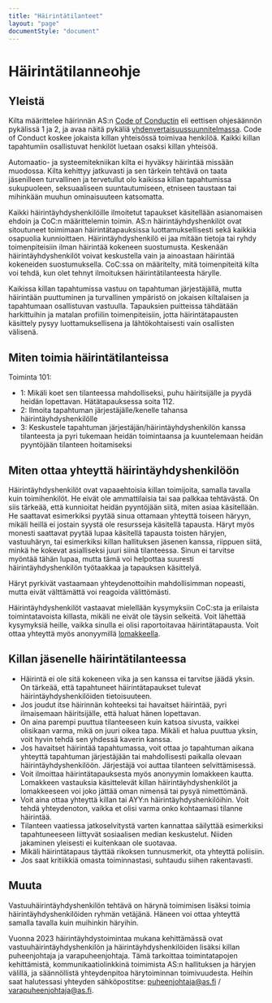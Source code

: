 ---
title: "Häirintä­tilanteet"
layout: "page"
documentStyle: "document"
---

# Häirintätilanneohje

## Yleistä

Kilta määrittelee häirinnän AS:n [Code of Conductin](docs/code-of-conduct) eli eettisen ohjesäännön pykälissä 1 ja 2, ja avaa näitä pykäliä [yhdenvertaisuussuunnitelmassa](https://as.fi/kilta/yhdenvertaisuussuunnitelma.html). Code of Conduct koskee jokaista killan yhteisössä toimivaa henkilöä. Kaikki killan tapahtumiin osallistuvat henkilöt luetaan osaksi killan yhteisöä. 

Automaatio- ja systeemitekniikan kilta ei hyväksy häirintää missään muodossa. Kilta kehittyy jatkuvasti ja sen tärkein tehtävä on taata jäsenilleen turvallinen ja tervetullut olo kaikissa killan tapahtumissa sukupuoleen, seksuaaliseen suuntautumiseen, etniseen taustaan tai mihinkään muuhun ominaisuuteen katsomatta.

Kaikki häirintäyhdyshenkilöille ilmoitetut tapaukset käsitellään asianomaisen ehdoin ja CoC:n määrittelemin toimin. AS:n häirintäyhdyshenkilöt ovat sitoutuneet toimimaan häirintätapauksissa luottamuksellisesti sekä kaikkia osapuolia kunnioittaen. Häirintäyhdyshenkilö ei jaa mitään tietoja tai ryhdy toimenpiteisiin ilman häirintää kokeneen suostumusta. Keskenään häirintäyhdyshenkilöt voivat keskustella vain ja ainoastaan häirintää kokeneiden suostumuksella. CoC:ssa on määritelty, mitä toimenpiteitä kilta voi tehdä, kun olet tehnyt ilmoituksen häirintätilanteesta härylle. 

Kaikissa killan tapahtumissa vastuu on tapahtuman järjestäjällä, mutta häirintään puuttuminen ja turvallinen ympäristö on jokaisen kiltalaisen ja tapahtumaan osallistuvan vastuulla. Tapauksien puitteissa tähdätään harkittuihin ja matalan profiilin toimenpiteisiin, jotta häirintätapausten käsittely pysyy luottamuksellisena ja lähtökohtaisesti vain osallisten välisenä.

## Miten toimia häirintätilanteissa

Toiminta 101:
- 1: Mikäli koet sen tilanteessa mahdolliseksi, puhu häiritsijälle ja pyydä heidän lopettavan. Hätätapauksessa soita 112.
- 2: Ilmoita tapahtuman järjestäjälle/kenelle tahansa häirintäyhdyshenkilölle
- 3: Keskustele tapahtuman järjestäjän/häirintäyhdyshenkilön kanssa tilanteesta ja pyri tukemaan heidän toimintaansa ja kuuntelemaan heidän pyyntöjään tilanteen hoitamiseksi

## Miten ottaa yhteyttä häirintäyhdyshenkilöön

Häirintäyhdyshenkilöt ovat vapaaehtoisia killan toimijoita, samalla tavalla kuin toimihenkilöt. He eivät ole ammattilaisia tai saa palkkaa tehtävästä. On siis tärkeää, että kunnioitat heidän pyyntöjään siitä, miten asiaa käsitellään. He saattavat esimerkiksi pyytää sinua ottamaan yhteyttä toiseen häryyn, mikäli heillä ei jostain syystä ole resursseja käsitellä tapausta. Häryt myös monesti saattavat pyytää lupaa käsitellä tapausta toisten häryjen, vastuuhäryn, tai esimerkiksi killan hallituksen jäsenen kanssa, riippuen siitä, minkä he kokevat asialliseksi juuri siinä tilanteessa. Sinun ei tarvitse myöntää tähän lupaa, mutta tämä voi helpottaa suuresti häirintäyhdyshenkilön työtaakkaa ja tapauksen käsittelyä. 

Häryt pyrkivät vastaamaan yhteydenottoihin mahdollisimman nopeasti, mutta eivät välttämättä voi reagoida välittömästi.

Häirintäyhdyshenkilöt vastaavat mielellään kysymyksiin CoC:sta ja erilaista toimintatavoista killasta, mikäli ne eivät ole täysin selkeitä. Voit lähettää kysymyksiä heille, vaikka sinulla ei olisi raportoitavaa häirintätapausta. Voit ottaa yhteyttä myös anonyymillä 
[lomakkeella](https://forms.gle/ZsDiCTF9WhabRn8UA).


## Killan jäsenelle häirintätilanteessa

- Häirintä ei ole sitä kokeneen vika ja sen kanssa ei tarvitse jäädä yksin. On tärkeää, että tapahtuneet häirintätapaukset tulevat häirintäyhdyshenkilöiden tietoisuuteen.
- Jos joudut itse häirinnän kohteeksi tai havaitset häirintää, pyri ilmaisemaan häiritsijälle, että haluat hänen lopettavan.
- On aina parempi puuttua tilanteeseen kuin katsoa sivusta, vaikkei olisikaan varma, mikä on juuri oikea tapa. Mikäli et halua puuttua yksin, voit hyvin tehdä sen yhdessä kaverin kanssa.
- Jos havaitset häirintää tapahtumassa, voit ottaa jo tapahtuman aikana yhteyttä tapahtuman järjestäjään tai mahdollisesti paikalla olevaan häirintäyhdyshenkilöön. Järjestäjä voi auttaa tilanteen selvittämisessä.
- Voit ilmoittaa häirintätapauksesta myös anonyymin lomakkeen kautta. Lomakkeen vastauksia käsittelevät killan häirintäyhdyshenkilöt ja lomakkeeseen voi joko jättää oman nimensä tai pysyä nimettömänä.  
- Voit aina ottaa yhteyttä killan tai AYY:n häirintäyhdyshenkilöihin. Voit tehdä yhteydenoton, vaikka et olisi varma onko kohtaamasi tilanne häirintää. 
- Tilanteen vaatiessa jatkoselvitystä varten kannattaa säilyttää esimerkiksi tapahtuneeseen liittyvät sosiaalisen median keskustelut. Niiden jakaminen yleisesti ei kuitenkaan ole suotavaa.
- Mikäli häirintätapaus täyttää rikoksen tunnusmerkit, ota yhteyttä poliisiin.
- Jos saat kritiikkiä omasta toiminnastasi, suhtaudu siihen rakentavasti.

## Muuta

Vastuuhäirintäyhdyshenkilön tehtävä on härynä toimimisen lisäksi toimia häirintäyhdyshenkilöiden ryhmän vetäjänä. Häneen voi ottaa yhteyttä samalla tavalla kuin muihinkin häryihin. 

Vuonna 2023 häirintäyhdystoimintaa mukana kehittämässä ovat vastuuhäirintäyhdyshenkilön ja häirintäyhdyshenkilöiden lisäksi killan puheenjohtaja ja varapuheenjohtaja. Tämä tarkoittaa toimintatapojen kehittämistä, kommunikaatiolinkkinä toimimista AS:n hallituksen ja häryjen välillä, ja säännöllistä yhteydenpitoa härytoiminnan toimivuudesta. Heihin saat halutessasi yhteyden sähköpostitse: puheenjohtaja@as.fi / varapuheenjohtaja@as.fi.

